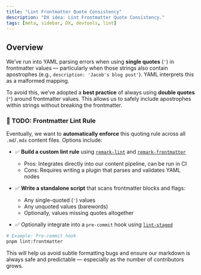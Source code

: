 ```yaml
---
title: "Lint Frontmatter Quote Consistency"
description: "DX idea: Lint Frontmatter Quote Consistency."
tags: [meta, sidebar, DX, devtools, lint]
---
```


## Overview

We’ve run into YAML parsing errors when using **single quotes** (`'`) in frontmatter values — particularly when those strings also contain apostrophes (e.g., `description: 'Jacob's blog post'`). YAML interprets this as a malformed mapping.

To avoid this, we’ve adopted a **best practice** of always using **double quotes** (`"`) around frontmatter values. This allows us to safely include apostrophes within strings without breaking the frontmatter.

### 🚧 TODO: Frontmatter Lint Rule

Eventually, we want to **automatically enforce** this quoting rule across all `.md`/`.mdx` content files. Options include:

- ✅ **Build a custom lint rule** using [`remark-lint`](https://github.com/remarkjs/remark-lint) and [`remark-frontmatter`](https://github.com/remarkjs/remark-frontmatter`)
  - Pros: Integrates directly into our content pipeline, can be run in CI
  - Cons: Requires writing a plugin that parses and validates YAML nodes

- ✅ **Write a standalone script** that scans frontmatter blocks and flags:
  - Any single-quoted (`'`) values
  - Any unquoted values (barewords)
  - Optionally, values missing quotes altogether

- ✅ Optionally integrate into a `pre-commit` hook using [`lint-staged`](https://github.com/okonet/lint-staged)

```bash
# Example: Pre-commit hook
pnpm lint:frontmatter
```
This will help us avoid subtle formatting bugs and ensure our markdown is always safe and predictable — especially as the number of contributors grows.
